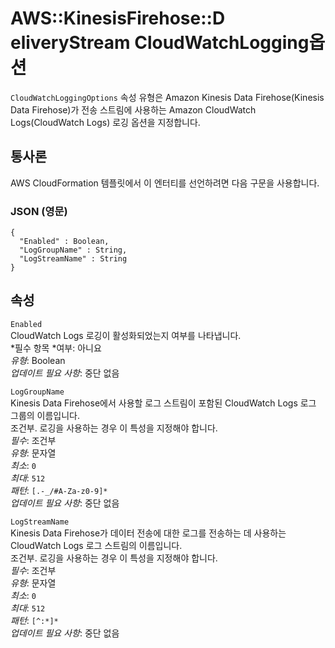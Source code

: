 # AWS::KinesisFirehose::D eliveryStream CloudWatchLogging옵션

`CloudWatchLoggingOptions` 속성 유형은 Amazon Kinesis Data Firehose(Kinesis Data Firehose)가 전송 스트림에 사용하는 Amazon CloudWatch Logs(CloudWatch Logs) 로깅 옵션을 지정합니다.

## 통사론

AWS CloudFormation 템플릿에서 이 엔터티를 선언하려면 다음 구문을 사용합니다.

### JSON (영문)

```
{
  "Enabled" : Boolean,
  "LogGroupName" : String,
  "LogStreamName" : String
}
```

## 속성

`Enabled`  
CloudWatch Logs 로깅이 활성화되었는지 여부를 나타냅니다.  
*필수 항목 *여부: 아니요  
_유형_: Boolean  
_업데이트 필요 사항_: 중단 없음

`LogGroupName`  
Kinesis Data Firehose에서 사용할 로그 스트림이 포함된 CloudWatch Logs 로그 그룹의 이름입니다.  
조건부. 로깅을 사용하는 경우 이 특성을 지정해야 합니다.  
_필수_: 조건부  
_유형_: 문자열  
_최소_: `0`  
_최대_: `512`  
_패턴_: `[.-_/#A-Za-z0-9]*`  
_업데이트 필요 사항_: 중단 없음

`LogStreamName`  
Kinesis Data Firehose가 데이터 전송에 대한 로그를 전송하는 데 사용하는 CloudWatch Logs 로그 스트림의 이름입니다.  
조건부. 로깅을 사용하는 경우 이 특성을 지정해야 합니다.  
_필수_: 조건부  
_유형_: 문자열  
_최소_: `0`  
_최대_: `512`  
_패턴_: `[^:*]*`  
_업데이트 필요 사항_: 중단 없음
